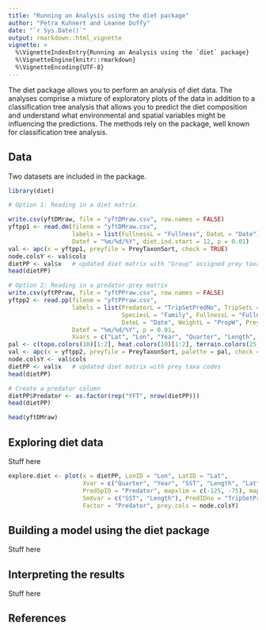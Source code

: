 ```yaml
---
title: "Running an Analysis using the diet package"
author: "Petra Kuhnert and Leanne Duffy"
date: "`r Sys.Date()`"
output: rmarkdown::html_vignette
vignette: >
  %\VignetteIndexEntry{Running an Analysis using the `diet` package}
  %\VignetteEngine{knitr::rmarkdown}
  %\VignetteEncoding{UTF-8}
---
```


The diet package allows you to perform an analysis of diet data. The analyses comprise a mixture of exploratory plots of the data in addition to a classification tree analysis that
allows you to predict the diet composition and understand what environmental and spatial variables might be influencing the predictions. The methods rely on the \code{rpart} package, well known for classification tree analysis.



## Data

Two datasets are included in the package. <More here>

```r
library(diet)

# Option 1: Reading in a diet matrix.

write.csv(yftDMraw, file = "yftDMraw.csv", row.names = FALSE)
yftpp1 <- read.dm(filenm = "yftDMraw.csv",
                  labels = list(FullnessL = "Fullness", DateL = "Date"),
                  Datef = "%m/%d/%Y", diet.ind.start = 12, p = 0.01)
val <- apc(x = yftpp1, preyfile = PreyTaxonSort, check = TRUE)
node.colsY <- val$cols
dietPP <- val$x   # updated diet matrix with "Group" assigned prey taxa codes
head(dietPP)

# Option 2: Reading in a predator-prey matrix
write.csv(yftPPraw, file = "yftPPraw.csv", row.names = FALSE)
yftpp2 <- read.pp(filenm = "yftPPraw.csv",
                  labels = list(PredatorL = "TripSetPredNo", TripSetL = "TripSetNo",
                                SpeciesL = "Family", FullnessL = "Fullness",
                                DateL = "Date", WeightL = "PropW", PreyGrpL = "Family"),
                  Datef = "%m/%d/%Y", p = 0.01,
                  Xvars = c("Lat", "Lon", "Year", "Quarter", "Length", "SST"))
pal <- c(topo.colors(10)[1:2], heat.colors(10)[1:2], terrain.colors(25)[1:8])
val <- apc(x = yftpp2, preyfile = PreyTaxonSort, palette = pal, check = TRUE)
node.colsY <- val$cols
dietPP <- val$x   # updated diet matrix with prey taxa codes
head(dietPP)

# Create a predator column
dietPP$Predator <- as.factor(rep("YFT", nrow(dietPP)))
head(dietPP)

head(yftDMraw)
```


## Exploring diet data

Stuff here

```r
explore.diet <- plot(x = dietPP, LonID = "Lon", LatID = "Lat", 
                     Xvar = c("Quarter", "Year", "SST", "Length", "Lat", "Lon"),  
                     PredSpID = "Predator", mapxlim = c(-125, -75), mapylim = c(0, 30),
                     SmXvar = c("SST", "Length"), PredIDno = "TripSetPredNo", col = "gold3",
                     Factor = "Predator", prey.cols = node.colsY)
```



## Building a model using the diet package

Stuff here

## Interpreting the results

Stuff here

## References

